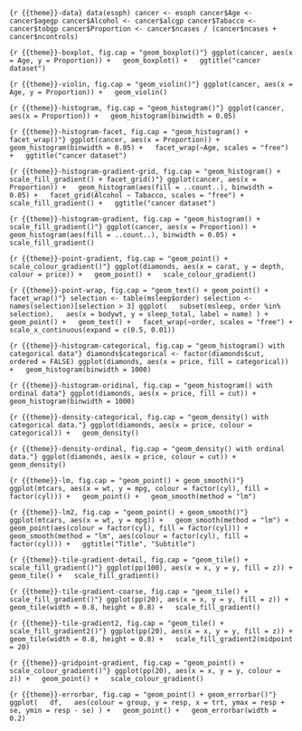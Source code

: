 ```{r {{theme}}-data}
data(esoph)
cancer <- esoph
cancer$Age <- cancer$agegp
cancer$Alcohol <- cancer$alcgp
cancer$Tabacco <- cancer$tobgp
cancer$Proportion <- cancer$ncases / (cancer$ncases + cancer$ncontrols)
```

```{r {{theme}}-boxplot, fig.cap = "geom_boxplot()"}
ggplot(cancer, aes(x = Age, y = Proportion)) +
  geom_boxplot() +
  ggtitle("cancer dataset")
```

```{r {{theme}}-violin, fig.cap = "geom_violin()"}
ggplot(cancer, aes(x = Age, y = Proportion)) +
  geom_violin()
```

```{r {{theme}}-histogram, fig.cap = "geom_histogram()"}
ggplot(cancer, aes(x = Proportion)) +
  geom_histogram(binwidth = 0.05)
```

```{r {{theme}}-histogram-facet, fig.cap = "geom_histogram() + facet_wrap()"}
ggplot(cancer, aes(x = Proportion)) +
  geom_histogram(binwidth = 0.05) +
  facet_wrap(~Age, scales = "free") +
  ggtitle("cancer dataset")
```

```{r {{theme}}-histogram-gradient-grid, fig.cap = "geom_histogram() + scale_fill_gradient() + facet_grid()"}
ggplot(cancer, aes(x = Proportion)) +
  geom_histogram(aes(fill = ..count..), binwidth = 0.05) +
  facet_grid(Alcohol ~ Tabacco, scales = "free") +
  scale_fill_gradient() +
  ggtitle("cancer dataset")
```

```{r {{theme}}-histogram-gradient, fig.cap = "geom_histogram() + scale_fill_gradient()"}
ggplot(cancer, aes(x = Proportion)) +
  geom_histogram(aes(fill = ..count..), binwidth = 0.05) +
  scale_fill_gradient()
```

```{r {{theme}}-point-gradient, fig.cap = "geom_point() + scale_colour_gradient()"}
ggplot(diamonds, aes(x = carat, y = depth, colour = price)) +
  geom_point() +
  scale_colour_gradient()
```

```{r {{theme}}-point-wrap, fig.cap = "geom_text() + geom_point() + facet_wrap()"}
selection <- table(msleep$order)
selection <- names(selection)[selection > 3]
ggplot(
  subset(msleep, order %in% selection),
  aes(x = bodywt, y = sleep_total, label = name)
) +
  geom_point() +
  geom_text() +
  facet_wrap(~order, scales = "free") +
  scale_x_continuous(expand = c(0.5, 0.01))
```

```{r {{theme}}-histogram-categorical, fig.cap = "geom_histogram() with categorical data"}
diamonds$categorical <- factor(diamonds$cut, ordered = FALSE)
ggplot(diamonds, aes(x = price, fill = categorical)) +
  geom_histogram(binwidth = 1000)
```

```{r {{theme}}-histogram-oridinal, fig.cap = "geom_histogram() with ordinal data"}
ggplot(diamonds, aes(x = price, fill = cut)) +
  geom_histogram(binwidth = 1000)
```

```{r {{theme}}-density-categorical, fig.cap = "geom_density() with categorical data."}
ggplot(diamonds, aes(x = price, colour = categorical)) +
  geom_density()
```

```{r {{theme}}-density-ordinal, fig.cap = "geom_density() with ordinal data."}
ggplot(diamonds, aes(x = price, colour = cut)) +
  geom_density()
```

```{r {{theme}}-lm, fig.cap = "geom_point() + geom_smooth()"}
ggplot(mtcars, aes(x = wt, y = mpg, colour = factor(cyl), fill = factor(cyl))) +
  geom_point() +
  geom_smooth(method = "lm")
```

```{r {{theme}}-lm2, fig.cap = "geom_point() + geom_smooth()"}
ggplot(mtcars, aes(x = wt, y = mpg)) +
  geom_smooth(method = "lm") +
  geom_point(aes(colour = factor(cyl), fill = factor(cyl))) +
  geom_smooth(method = "lm", aes(colour = factor(cyl), fill = factor(cyl))) +
  ggtitle("Title", "Subtitle")
```

```{r {{theme}}-tile-gradient-detail, fig.cap = "geom_tile() + scale_fill_gradient()"}
ggplot(pp(100), aes(x = x, y = y, fill = z)) +
  geom_tile() +
  scale_fill_gradient()
```

```{r {{theme}}-tile-gradient-coarse, fig.cap = "geom_tile() + scale_fill_gradient()"}
ggplot(pp(20), aes(x = x, y = y, fill = z)) +
  geom_tile(width = 0.8, height = 0.8) +
  scale_fill_gradient()
```

```{r {{theme}}-tile-gradient2, fig.cap = "geom_tile() + scale_fill_gradient2()"}
ggplot(pp(20), aes(x = x, y = y, fill = z)) +
  geom_tile(width = 0.8, height = 0.8) +
  scale_fill_gradient2(midpoint = 20)
```

```{r {{theme}}-gridpoint-gradient, fig.cap = "geom_point() + scale_colour_gradient()"}
ggplot(pp(20), aes(x = x, y = y, colour = z)) +
  geom_point() +
  scale_colour_gradient()
```

```{r {{theme}}-errorbar, fig.cap = "geom_point() + geom_errorbar()"}
ggplot(
  df,
  aes(colour = group, y = resp, x = trt, ymax = resp + se, ymin = resp - se)
) +
  geom_point() +
  geom_errorbar(width = 0.2)
```

